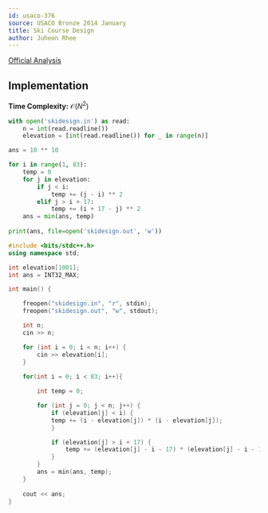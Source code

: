 ```yaml
---
id: usaco-376
source: USACO Bronze 2014 January
title: Ski Course Design
author: Juheon Rhee
---
```


[Official Analysis](http://www.usaco.org/current/data/sol_skidesign.html)

## Implementation

**Time Complexity:** $\mathcal{O}(N^2)$

<LanguageSection>

<PySection>

```python
with open('skidesign.in') as read:
	n = int(read.readline())
	elevation = [int(read.readline()) for _ in range(n)]

ans = 10 ** 10

for i in range(1, 83):
	temp = 0
	for j in elevation:
		if j < i:
			temp += (j - i) ** 2
		elif j > i + 17:
			temp += (i + 17 - j) ** 2
	ans = min(ans, temp)
    
print(ans, file=open('skidesign.out', 'w'))
```

</PySection>

<CPPSection>

```cpp
#include <bits/stdc++.h>
using namespace std;

int elevation[1001];
int ans = INT32_MAX;

int main() {

	freopen("skidesign.in", "r", stdin);
	freopen("skidesign.out", "w", stdout);

	int n;
	cin >> n;

	for (int i = 0; i < n; i++) {
		cin >> elevation[i];
	}
	
	for(int i = 0; i < 83; i++){

		int temp = 0;

		for (int j = 0; j < n; j++) {
			if (elevation[j] < i) {
			temp += (i - elevation[j]) * (i - elevation[j]);
			}

			if (elevation[j] > i + 17) {
				temp += (elevation[j] - i - 17) * (elevation[j] - i - 17);
			}
		}
		ans = min(ans, temp);
	}
	
	cout << ans;
}
```

</CPPSection>

</LanguageSection>

